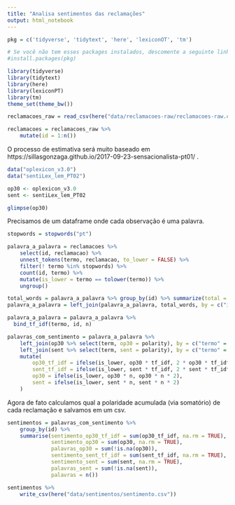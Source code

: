 ```yaml
---
title: "Analisa sentimentos das reclamações"
output: html_notebook
---
```



```r
pkg = c('tidyverse', 'tidytext', 'here', 'lexiconOT', 'tm')

# Se você não tem esses packages instalados, descomente a seguinte linha:
#install.packages(pkg)
```

```r
library(tidyverse)
library(tidytext)
library(here)
library(lexiconPT)
library(tm)
theme_set(theme_bw())
```

```r
reclamacoes_raw = read_csv(here("data/reclamacoes-raw/reclamacoes-raw.csv"))

reclamacoes = reclamacoes_raw %>% 
    mutate(id = 1:n())
```

O processo de estimativa será muito baseado em https://sillasgonzaga.github.io/2017-09-23-sensacionalista-pt01/ . 

```r
data("oplexicon_v3.0")
data("sentiLex_lem_PT02")

op30 <- oplexicon_v3.0
sent <- sentiLex_lem_PT02

glimpse(op30)
```

Precisamos de um dataframe onde cada observação é uma palavra. 

```r
stopwords = stopwords("pt")

palavra_a_palavra = reclamacoes %>% 
    select(id, reclamacao) %>% 
    unnest_tokens(termo, reclamacao, to_lower = FALSE) %>%
    filter(! termo %in% stopwords) %>%
    count(id, termo) %>%
    mutate(is_lower = termo == tolower(termo)) %>%
    ungroup()

total_words = palavra_a_palavra %>% group_by(id) %>% summarize(total = sum(n))
palavra_a_palavra = left_join(palavra_a_palavra, total_words, by = c("id" = "id"))

palavra_a_palavra = palavra_a_palavra %>%
  bind_tf_idf(termo, id, n)

palavras_com_sentimento = palavra_a_palavra %>% 
    left_join(op30 %>% select(term, op30 = polarity), by = c("termo" = "term")) %>% 
    left_join(sent %>% select(term, sent = polarity), by = c("termo" = "term")) %>%
    mutate(
        op30_tf_idf = ifelse(is_lower, op30 * tf_idf, 2 * op30 * tf_idf),
        sent_tf_idf = ifelse(is_lower, sent * tf_idf, 2 * sent * tf_idf),
        op30 = ifelse(is_lower, op30 * n, op30 * n * 2),
        sent = ifelse(is_lower, sent * n, sent * n * 2)
    )
```


Agora de fato calculamos qual a polaridade acumulada (via somatório) de cada reclamação e salvamos em um csv.

```r
sentimentos = palavras_com_sentimento %>% 
    group_by(id) %>%
    summarise(sentimento_op30_tf_idf = sum(op30_tf_idf, na.rm = TRUE),
              sentimento_op30 = sum(op30, na.rm = TRUE),
              palavras_op30 = sum(!is.na(op30)),
              sentimento_sent_tf_idf = sum(sent_tf_idf, na.rm = TRUE), 
              sentimento_sent = sum(sent, na.rm = TRUE), 
              palavras_sent = sum(!is.na(sent)),
              palavras = n())

sentimentos %>% 
    write_csv(here("data/sentimentos/sentimento.csv"))
```

